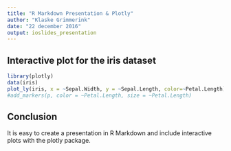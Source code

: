 ```yaml
---
title: "R Markdown Presentation & Plotly"
author: "Klaske Grimmerink"
date: "22 december 2016"
output: ioslides_presentation
---
```


## Interactive plot for the iris dataset

```r
library(plotly)
data(iris)
plot_ly(iris, x = ~Sepal.Width, y = ~Sepal.Length, color=~Petal.Length) 
#add_markers(p, color = ~Petal.Length, size = ~Petal.Length)

```

## Conclusion

It is easy to create a presentation in R Markdown and include interactive plots with the plotly package.

